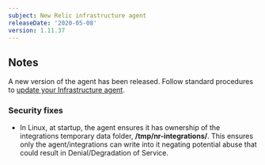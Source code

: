 ```yaml
---
subject: New Relic infrastructure agent
releaseDate: '2020-05-08'
version: 1.11.37
---
```


## Notes

A new version of the agent has been released. Follow standard procedures to [update your Infrastructure agent](/docs/infrastructure/new-relic-infrastructure/installation/update-infrastructure-agent).

### Security fixes

* In Linux, at startup, the agent ensures it has ownership of the integrations temporary data folder, **/tmp/nr-integrations/**. This ensures only the agent/integrations can write into it negating potential abuse that could result in Denial/Degradation of Service.
